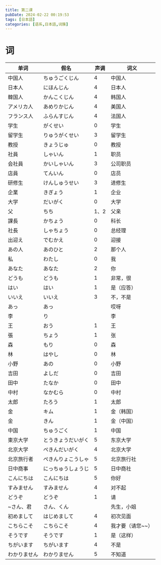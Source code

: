 ```yaml
---
title: 第二课
pubDate: 2024-02-22 00:19:53
tags: [日本語]
categories: [语系,日本語,词簇]
---
```

# 词
| 单词         | 假名               | 声调 | 词义             |
|--------------|--------------------|------|------------------|
| 中国人       | ちゅうごくじん     | 4    | 中国人           |
| 日本人       | にほんじん         | 4    | 日本人           |
| 韓国人       | かんこくじん       | 4    | 韩国人           |
| アメリカ人   | あめりかじん       | 4    | 美国人           |
| フランス人   | ふらんすじん       | 4    | 法国人           |
| 学生         | がくせい           | 0    | 学生             |
| 留学生       | りゅうがくせい     | 3    | 留学生           |
| 教授         | きょうじゅ         | 0    | 教授             |
| 社員         | しゃいん           | 1    | 职员             |
| 会社員       | かいしゃいん       | 3    | 公司职员         |
| 店員         | てんいん           | 0    | 店员             |
| 研修生       | けんしゅうせい     | 3    | 进修生           |
| 企業         | きぎょう           | 1    | 企业             |
| 大学         | だいがく           | 0    | 大学             |
| 父           | ちち               | 1、2 | 父亲             |
| 課長         | かちょう           | 0    | 科长             |
| 社長         | しゃちょう         | 0    | 总经理           |
| 出迎え       | でむかえ           | 0    | 迎接             |
| あの人       | あのひと           | 2    | 那个人           |
| 私           | わたし             | 0    | 我               |
| あなた       | あなた             | 2    | 你               |
| どうも       | どうも             | 1    | 非常，很         |
| はい         | はい               | 1    | 是（应答）       |
| いいえ       | いいえ             | 3    | 不，不是         |
| あっ         | あっ               |      | 哎呀             |
| 李           | り                 |      | 李               |
| 王           | おう               | 1    | 王               |
| 張           | ちょう             | 1    | 张               |
| 森           | もり               | 0    | 森               |
| 林           | はやし             | 0    | 林               |
| 小野         | あの               | 0    | 小野             |
| 吉田         | よしだ             | 0    | 吉田             |
| 田中         | たなか             | 0    | 田中             |
| 中村         | なかむら           | 0    | 中村             |
| 太郎         | たろう             | 1    | 太郎             |
| 金           | キム               | 1    | 金（韩国）       |
| 金           | きん               | 1    | 金（中国）       |
| 中国         | ちゅうごく         | 1    | 中国             |
| 東京大学     | とうきょうだいがく | 5    | 东京大学         |
| 北京大学     | ぺきんだいがく     | 4    | 北京大学         |
| 北京旅行者   | ぺきんりょこうしゃ | 5    | 北京旅行社       |
| 日中商事     | にっちゅうしょうじ | 5    | 日中商社         |
| こんにちは   | こんにちは         | 5    | 你好             |
| すみません   | すみません         | 4    | 对不起           |
| どうぞ       | どうぞ             | 1    | 请               |
| ~さん、君    | さん、くん         |      | 先生，小姐       |
| 初めまして   | はじめまして       | 4    | 初次见面         |
| こちらこそ   | こちらこそ         | 4    | 我才要（请您~~） |
| そうです     | そうです           | 1    | 是（这样）       |
| ちがいます   | ちがいます         | 4    | 不是             |
| わかりません | わかりません       | 5    | 不知道           |
